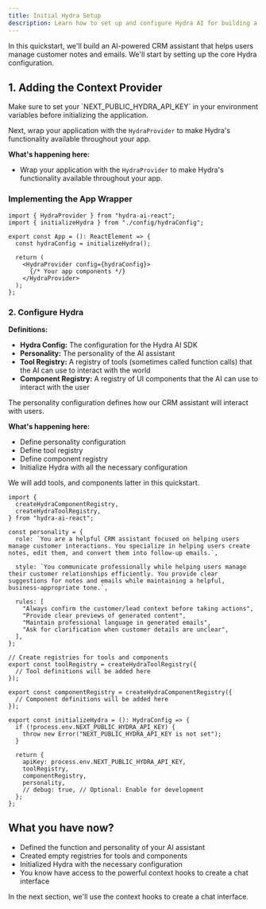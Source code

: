 ```yaml
---
title: Initial Hydra Setup
description: Learn how to set up and configure Hydra AI for building a CRM chat assistant.
---
```


In this quickstart, we'll build an AI-powered CRM assistant that helps users manage customer notes and emails. We'll start by setting up the core Hydra configuration.

## 1. Adding the Context Provider

<Callout>
  Make sure to set your `NEXT_PUBLIC_HYDRA_API_KEY` in your environment
  variables before initializing the application.
</Callout>

Next, wrap your application with the `HydraProvider` to make Hydra's functionality available throughout your app.

**What's happening here:**

- Wrap your application with the `HydraProvider` to make Hydra's functionality available throughout your app.

### Implementing the App Wrapper

```tsx title="src/App.tsx"
import { HydraProvider } from "hydra-ai-react";
import { initializeHydra } from "./config/hydraConfig";

export const App = (): ReactElement => {
  const hydraConfig = initializeHydra();

  return (
    <HydraProvider config={hydraConfig}>
      {/* Your app components */}
    </HydraProvider>
  );
};
```

### 2. Configure Hydra

**Definitions:**

- **Hydra Config:** The configuration for the Hydra AI SDK
- **Personality:** The personality of the AI assistant
- **Tool Registry:** A registry of tools (sometimes called function calls) that the AI can use to interact with the world
- **Component Registry:** A registry of UI components that the AI can use to interact with the user

The personality configuration defines how our CRM assistant will interact with users.

**What's happening here:**

- Define personality configuration
- Define tool registry
- Define component registry
- Initialize Hydra with all the necessary configuration

<Callout>We will add tools, and components latter in this quickstart.</Callout>

```tsx title="src/config/hydraConfig.ts"
import {
  createHydraComponentRegistry,
  createHydraToolRegistry,
} from "hydra-ai-react";

const personality = {
  role: `You are a helpful CRM assistant focused on helping users manage customer interactions. You specialize in helping users create notes, edit them, and convert them into follow-up emails.`,

  style: `You communicate professionally while helping users manage their customer relationships efficiently. You provide clear suggestions for notes and emails while maintaining a helpful, business-appropriate tone.`,

  rules: [
    "Always confirm the customer/lead context before taking actions",
    "Provide clear previews of generated content",
    "Maintain professional language in generated emails",
    "Ask for clarification when customer details are unclear",
  ],
};

// Create registries for tools and components
export const toolRegistry = createHydraToolRegistry({
  // Tool definitions will be added here
});

export const componentRegistry = createHydraComponentRegistry({
  // Component definitions will be added here
});

export const initializeHydra = (): HydraConfig => {
  if (!process.env.NEXT_PUBLIC_HYDRA_API_KEY) {
    throw new Error("NEXT_PUBLIC_HYDRA_API_KEY is not set");
  }

  return {
    apiKey: process.env.NEXT_PUBLIC_HYDRA_API_KEY,
    toolRegistry,
    componentRegistry,
    personality,
    // debug: true, // Optional: Enable for development
  };
};
```

## What you have now?

- Defined the function and personality of your AI assistant
- Created empty registries for tools and components
- Initialized Hydra with the necessary configuration
- You know have access to the powerful context hooks to create a chat interface

<Callout>
  In the next section, we'll use the context hooks to create a chat interface.
</Callout>
